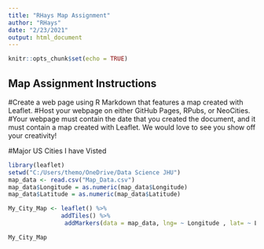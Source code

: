 ---
title: "RHays Map Assignment"
author: "RHays"
date: "2/23/2021"
output: html_document
---

```{r setup, include=FALSE}
knitr::opts_chunk$set(echo = TRUE)
```

## Map Assignment Instructions
#Create a web page using R Markdown that features a map created with Leaflet. 
#Host your webpage on either GitHub Pages, RPubs, or NeoCities.
#Your webpage must contain the date that you created the document, and it must contain a map created with Leaflet. We would love to see you show off your creativity! 

#Major US Cities I have Visted
```{r}
library(leaflet)
setwd("C:/Users/themo/OneDrive/Data Science JHU")
map_data <- read.csv("Map_Data.csv")
map_data$Longitude = as.numeric(map_data$Longitude)
map_data$Latitude = as.numeric(map_data$Latitude)

My_City_Map <- leaflet() %>% 
               addTiles() %>%
                addMarkers(data = map_data, lng= ~ Longitude , lat= ~ Latitude, popup= ~City)

My_City_Map
```

